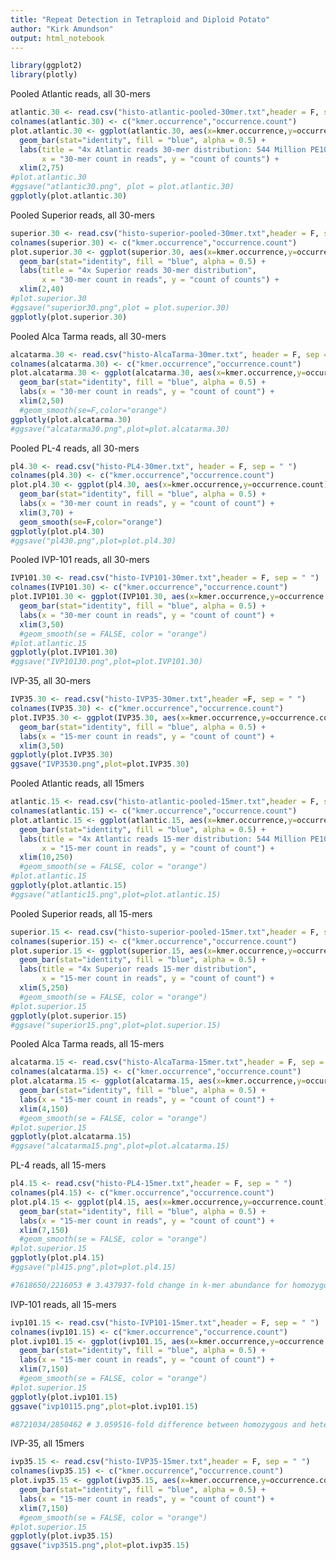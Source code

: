 ```yaml
---
title: "Repeat Detection in Tetraploid and Diploid Potato"
author: "Kirk Amundson"
output: html_notebook
---
```


```r
library(ggplot2)
library(plotly)
```

Pooled Atlantic reads, all 30-mers
```r
atlantic.30 <- read.csv("histo-atlantic-pooled-30mer.txt",header = F, sep = " ")
colnames(atlantic.30) <- c("kmer.occurrence","occurrence.count")
plot.atlantic.30 <- ggplot(atlantic.30, aes(x=kmer.occurrence,y=occurrence.count)) +
  geom_bar(stat="identity", fill = "blue", alpha = 0.5) +
  labs(title = "4x Atlantic reads 30-mer distribution: 544 Million PE100 reads",
       x = "30-mer count in reads", y = "count of counts") +
  xlim(2,75)
#plot.atlantic.30
#ggsave("atlantic30.png", plot = plot.atlantic.30)
ggplotly(plot.atlantic.30)
```

Pooled Superior reads, all 30-mers
```r
superior.30 <- read.csv("histo-superior-pooled-30mer.txt",header = F, sep = " ")
colnames(superior.30) <- c("kmer.occurrence","occurrence.count")
plot.superior.30 <- ggplot(superior.30, aes(x=kmer.occurrence,y=occurrence.count)) +
  geom_bar(stat="identity", fill = "blue", alpha = 0.5) +
  labs(title = "4x Superior reads 30-mer distribution",
       x = "30-mer count in reads", y = "count of counts") +
  xlim(2,40)
#plot.superior.30
#ggsave("superior30.png",plot = plot.superior.30)
ggplotly(plot.superior.30)
```

Pooled Alca Tarma reads, all 30-mers
```r
alcatarma.30 <- read.csv("histo-AlcaTarma-30mer.txt", header = F, sep = " ")
colnames(alcatarma.30) <- c("kmer.occurrence","occurrence.count")
plot.alcatarma.30 <- ggplot(alcatarma.30, aes(x=kmer.occurrence,y=occurrence.count)) +
  geom_bar(stat="identity", fill = "blue", alpha = 0.5) +
  labs(x = "30-mer count in reads", y = "count of count") +
  xlim(2,50)
  #geom_smooth(se=F,color="orange")
ggplotly(plot.alcatarma.30)
#ggsave("alcatarma30.png",plot=plot.alcatarma.30)
```

Pooled PL-4 reads, all 30-mers
```r
pl4.30 <- read.csv("histo-PL4-30mer.txt", header = F, sep = " ")
colnames(pl4.30) <- c("kmer.occurrence","occurrence.count")
plot.pl4.30 <- ggplot(pl4.30, aes(x=kmer.occurrence,y=occurrence.count)) +
  geom_bar(stat="identity", fill = "blue", alpha = 0.5) +
  labs(x = "30-mer count in reads", y = "count of count") +
  xlim(3,70) +
  geom_smooth(se=F,color="orange")
ggplotly(plot.pl4.30)
#ggsave("pl430.png",plot=plot.pl4.30)
```

Pooled IVP-101 reads, all 30-mers
```r
IVP101.30 <- read.csv("histo-IVP101-30mer.txt",header = F, sep = " ")
colnames(IVP101.30) <- c("kmer.occurrence","occurrence.count")
plot.IVP101.30 <- ggplot(IVP101.30, aes(x=kmer.occurrence,y=occurrence.count)) +
  geom_bar(stat="identity", fill = "blue", alpha = 0.5) +
  labs(x = "30-mer count in reads", y = "count of count") +
  xlim(3,50)
  #geom_smooth(se = FALSE, color = "orange")
#plot.atlantic.15
ggplotly(plot.IVP101.30)
#ggsave("IVP10130.png",plot=plot.IVP101.30)
```

IVP-35, all 30-mers

```r
IVP35.30 <- read.csv("histo-IVP35-30mer.txt",header =F, sep = " ")
colnames(IVP35.30) <- c("kmer.occurrence","occurrence.count")
plot.IVP35.30 <- ggplot(IVP35.30, aes(x=kmer.occurrence,y=occurrence.count)) +
  geom_bar(stat="identity", fill = "blue", alpha = 0.5) +
  labs(x = "15-mer count in reads", y = "count of count") +
  xlim(3,50)
ggplotly(plot.IVP35.30)
ggsave("IVP3530.png",plot=plot.IVP35.30)
```


Pooled Atlantic reads, all 15mers
```r
atlantic.15 <- read.csv("histo-atlantic-pooled-15mer.txt",header = F, sep = " ")
colnames(atlantic.15) <- c("kmer.occurrence","occurrence.count")
plot.atlantic.15 <- ggplot(atlantic.15, aes(x=kmer.occurrence,y=occurrence.count)) +
  geom_bar(stat="identity", fill = "blue", alpha = 0.5) +
  labs(title = "4x Atlantic reads 15-mer distribution: 544 Million PE100 reads",
       x = "15-mer count in reads", y = "count of count") +
  xlim(10,250)
  #geom_smooth(se = FALSE, color = "orange")
#plot.atlantic.15
ggplotly(plot.atlantic.15)
#ggsave("atlantic15.png",plot=plot.atlantic.15)
```

Pooled Superior reads, all 15-mers
```r
superior.15 <- read.csv("histo-superior-pooled-15mer.txt",header = F, sep = " ")
colnames(superior.15) <- c("kmer.occurrence","occurrence.count")
plot.superior.15 <- ggplot(superior.15, aes(x=kmer.occurrence,y=occurrence.count)) +
  geom_bar(stat="identity", fill = "blue", alpha = 0.5) +
  labs(title = "4x Superior reads 15-mer distribution",
       x = "15-mer count in reads", y = "count of count") +
  xlim(5,250)
  #geom_smooth(se = FALSE, color = "orange")
#plot.superior.15
ggplotly(plot.superior.15)
#ggsave("superior15.png",plot=plot.superior.15)
```

Pooled Alca Tarma reads, all 15-mers
```r
alcatarma.15 <- read.csv("histo-AlcaTarma-15mer.txt",header = F, sep = " ")
colnames(alcatarma.15) <- c("kmer.occurrence","occurrence.count")
plot.alcatarma.15 <- ggplot(alcatarma.15, aes(x=kmer.occurrence,y=occurrence.count)) +
  geom_bar(stat="identity", fill = "blue", alpha = 0.5) +
  labs(x = "15-mer count in reads", y = "count of count") +
  xlim(4,150)
  #geom_smooth(se = FALSE, color = "orange")
#plot.superior.15
ggplotly(plot.alcatarma.15)
#ggsave("alcatarma15.png",plot=plot.alcatarma.15)
```

PL-4 reads, all 15-mers
```r
pl4.15 <- read.csv("histo-PL4-15mer.txt",header = F, sep = " ")
colnames(pl4.15) <- c("kmer.occurrence","occurrence.count")
plot.pl4.15 <- ggplot(pl4.15, aes(x=kmer.occurrence,y=occurrence.count)) +
  geom_bar(stat="identity", fill = "blue", alpha = 0.5) +
  labs(x = "15-mer count in reads", y = "count of count") +
  xlim(7,150)
  #geom_smooth(se = FALSE, color = "orange")
#plot.superior.15
ggplotly(plot.pl4.15)
#ggsave("pl415.png",plot=plot.pl4.15)

#7618650/2216053 # 3.437937-fold change in k-mer abundance for homozygous and heterozygous peaks
```

IVP-101 reads, all 15-mers
```r
ivp101.15 <- read.csv("histo-IVP101-15mer.txt",header = F, sep = " ")
colnames(ivp101.15) <- c("kmer.occurrence","occurrence.count")
plot.ivp101.15 <- ggplot(ivp101.15, aes(x=kmer.occurrence,y=occurrence.count)) +
  geom_bar(stat="identity", fill = "blue", alpha = 0.5) +
  labs(x = "15-mer count in reads", y = "count of count") +
  xlim(7,150)
  #geom_smooth(se = FALSE, color = "orange")
#plot.superior.15
ggplotly(plot.ivp101.15)
ggsave("ivp10115.png",plot=plot.ivp101.15)

#8721034/2850462 # 3.059516-fold difference between homozygous and heterozygous peaks
```

IVP-35, all 15mers
```r
ivp35.15 <- read.csv("histo-IVP35-15mer.txt",header = F, sep = " ")
colnames(ivp35.15) <- c("kmer.occurrence","occurrence.count")
plot.ivp35.15 <- ggplot(ivp35.15, aes(x=kmer.occurrence,y=occurrence.count)) +
  geom_bar(stat="identity", fill = "blue", alpha = 0.5) +
  labs(x = "15-mer count in reads", y = "count of count") +
  xlim(7,150)
  #geom_smooth(se = FALSE, color = "orange")
#plot.superior.15
ggplotly(plot.ivp35.15)
ggsave("ivp3515.png",plot=plot.ivp35.15)
```

